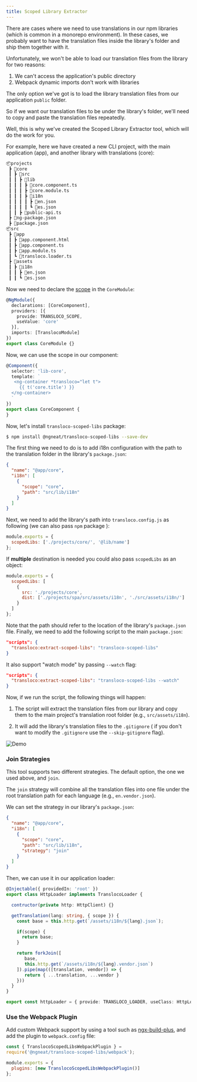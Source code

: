 ```yaml
---
title: Scoped Library Extractor
---
```


There are cases where we need to use translations in our npm libraries (which is common in a monorepo environment). In these cases, we probably want to have the translation files inside the library's folder and ship them together with it.

Unfortunately, we won't be able to load our translation files from the library for two reasons:

1. We can't access the application's public directory
2. Webpack dynamic imports don't work with libraries

The only option we've got is to load the library translation files from our application `public` folder.

So if we want our translation files to be under the library's folder, we'll need to copy and paste the translation files repeatedly.

Well, this is why we've created the Scoped Library Extractor tool, which will do the work for you.

For example, here we have created a new CLI project, with the main application (app), and another library with translations (core):

```bash
📦projects
 ┣ 📂core
 ┃ ┣ 📂src
 ┃ ┃ ┣ 📂lib
 ┃ ┃ ┃ ┣ 📜core.component.ts
 ┃ ┃ ┃ ┣ 📜core.module.ts
 ┃ ┃ ┃ ┣ 📂i18n
 ┃ ┃ ┃ ┃ ┣ 📜en.json
 ┃ ┃ ┃ ┃ ┗ 📜es.json
 ┃ ┃ ┣ 📜public-api.ts
 ┣ 📜ng-package.json
 ┣ 📜package.json
📦src
 ┣ 📂app
 ┃ ┣ 📜app.component.html
 ┃ ┣ 📜app.component.ts
 ┃ ┣ 📜app.module.ts
 ┃ ┗ 📜transloco.loader.ts
 ┣ 📂assets
 ┃ ┣ 📂i18n
 ┃ ┃ ┣ 📜en.json
 ┃ ┃ ┗ 📜es.json
```

Now we need to declare the [scope](../scope-configuration) in the `CoreModule`:

```ts title="core.module.ts"
@NgModule({
  declarations: [CoreComponent],
  providers: [{
    provide: TRANSLOCO_SCOPE,
    useValue: 'core'
  }],
  imports: [TranslocoModule]
})
export class CoreModule {}
```

Now, we can use the scope in our component:

```ts title="lib-core.component.html"
@Component({
  selector: 'lib-core',
  template: `
   <ng-container *transloco="let t">
     {{ t('core.title') }}
  </ng-container>
  `
})
export class CoreComponent {
}
```

Now, let's install `transloco-scoped-libs` package:

 ```bash
 $ npm install @ngneat/transloco-scoped-libs --save-dev
 ```

The first thing we need to do is to add i18n configuration with the path to the translation folder in the library's `package.json`:

```json title="projects/core/package.json"
{
  "name": "@app/core",
  "i18n": [
    {
      "scope": "core",
      "path": "src/lib/i18n"
    }
  ]
}
```

Next, we need to add the library's path into `transloco.config.js` as following (we can also pass `npm` package ):
```js title="transloco.config.js"
module.exports = {
  scopedLibs: ['./projects/core/', '@lib/name']
};​
```

If **multiple** destination is needed you could also pass `scopedLibs` as an object:
```js title="transloco.config.js"
module.exports = {
  scopedLibs: [
    {
      src: './projects/core',
      dist: ['./projects/spa/src/assets/i18n', './src/assets/i18n/']
    }
  ]
};​
```

Note that the path should refer to the location of the library's `package.json` file.
Finally, we need to add the following script to the main `package.json`:

```json title="package.json"
"scripts": {
  "transloco:extract-scoped-libs": "transloco-scoped-libs"
}
```

It also support "watch mode" by passing `--watch` flag:
```json title="package.json"
"scripts": {
  "transloco:extract-scoped-libs": "transloco-scoped-libs --watch"
}
```

Now, if we run the script, the following things will happen:

1. The script will extract the translation files from our library and copy them to the main project's translation root folder (e.g., `src/assets/i18n`).

2. It will add the library's translation files to the `.gitignore` ( if you don't want to modify the `.gitignore` use the `--skip-gitignore` flag).

![Demo](/img/extractor.gif)

### Join Strategies

This tool supports two different strategies. The default option, the one we used above, and `join`.

The `join` strategy will combine all the translation files into one file under the root translation path for each language (e.g., `en.vendor.json`).

We can set the strategy in our library's `package.json`:

```json title="projects/core/package.json"
{
  "name": "@app/core",
  "i18n": [
    {
      "scope": "core",
      "path": "src/lib/i18n",
      "strategy": "join"
    }
  ]
}
```

Then, we can use it in our application loader:

```ts title="transloco-loader.ts"
@Injectable({ providedIn: 'root' })
export class HttpLoader implements TranslocoLoader {

  contructor(private http: HttpClient) {}

  getTranslation(lang: string, { scope }) {
    const base = this.http.get(`/assets/i18n/${lang}.json`);

    if(scope) {
      return base;
    }

    return forkJoin([
       base,
       this.http.get(`/assets/i18n/${lang}.vendor.json`)
    ]).pipe(map(([translation, vendor]) => {
       return { ...translation, ...vendor }
    }))
  }
}

export const httpLoader = { provide: TRANSLOCO_LOADER, useClass: HttpLoader };
```

### Use the Webpack Plugin
Add custom Webpack support by using a tool such as [ngx-build-plus](https://github.com/manfredsteyer/ngx-build-plus), and add the plugin to `webpack.config` file:

```js title="webpack.config.js"
const { TranslocoScopedLibsWebpackPlugin } =
require('@ngneat/transloco-scoped-libs/webpack');

module.exports = {
  plugins: [new TranslocoScopedLibsWebpackPlugin()]
};
```


